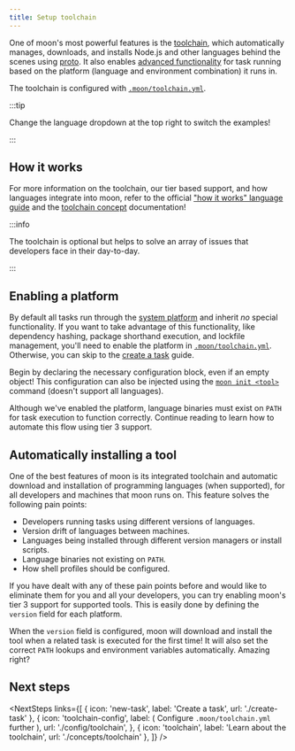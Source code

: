```yaml
---
title: Setup toolchain
---
```



<HeaderLabel text="5 min" />

One of moon's most powerful features is the [toolchain](./concepts/toolchain), which automatically
manages, downloads, and installs Node.js and other languages behind the scenes using
[proto](/proto). It also enables [advanced functionality](./how-it-works/languages#tier-2--platform)
for task running based on the platform (language and environment combination) it runs in.

The toolchain is configured with [`.moon/toolchain.yml`](./config/toolchain).

:::tip

Change the language dropdown at the top right to switch the examples!

:::

## How it works

For more information on the toolchain, our tier based support, and how languages integrate into
moon, refer to the official ["how it works" language guide](./how-it-works/languages) and the
[toolchain concept](./concepts/toolchain) documentation!

:::info

The toolchain is optional but helps to solve an array of issues that developers face in their
day-to-day.

:::

## Enabling a platform

By default all tasks run through the
[system platform](./how-it-works/languages#system-language-and-toolchain) and inherit _no_ special
functionality. If you want to take advantage of this functionality, like dependency hashing, package
shorthand execution, and lockfile management, you'll need to enable the platform in
[`.moon/toolchain.yml`](./config/toolchain). Otherwise, you can skip to the
[create a task](./create-task) guide.

Begin by declaring the necessary configuration block, even if an empty object! This configuration
can also be injected using the [`moon init <tool>`](./commands/init) command (doesn't support all
languages).


<LangPartials>
  <Tier2Bun key="bun" />
  <Tier2Deno key="deno" />
  <Tier2Go key="go" />
  <Tier2Node key="node" />
  <Tier2PHP key="php" />
  <Tier2Python key="python" />
  <Tier2Ruby key="ruby" />
  <Tier2Rust key="rust" />
</LangPartials>

Although we've enabled the platform, language binaries must exist on `PATH` for task execution to
function correctly. Continue reading to learn how to automate this flow using tier 3 support.

## Automatically installing a tool

One of the best features of moon is its integrated toolchain and automatic download and installation
of programming languages (when supported), for all developers and machines that moon runs on. This
feature solves the following pain points:

- Developers running tasks using different versions of languages.
- Version drift of languages between machines.
- Languages being installed through different version managers or install scripts.
- Language binaries not existing on `PATH`.
- How shell profiles should be configured.

If you have dealt with any of these pain points before and would like to eliminate them for you and
all your developers, you can try enabling moon's tier 3 support for supported tools. This is easily
done by defining the `version` field for each platform.


<LangPartials>
  <Tier3Bun key="bun" />
  <Tier3Deno key="deno" />
  <Tier3Go key="go" />
  <Tier3Node key="node" />
  <Tier3PHP key="php" />
  <Tier3Python key="python" />
  <Tier3Ruby key="ruby" />
  <Tier3Rust key="rust" />
</LangPartials>

When the `version` field is configured, moon will download and install the tool when a related task
is executed for the first time! It will also set the correct `PATH` lookups and environment
variables automatically. Amazing right?

## Next steps

<NextSteps
  links={[
    { icon: 'new-task', label: 'Create a task', url: './create-task' },
    {
      icon: 'toolchain-config',
      label: (
        <span>
          Configure <code>.moon/toolchain.yml</code> further
        </span>
      ),
      url: './config/toolchain',
    },
    { icon: 'toolchain', label: 'Learn about the toolchain', url: './concepts/toolchain' },
  ]}
/>
